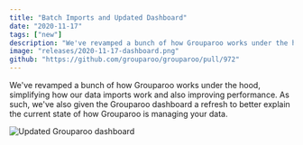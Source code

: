 ```yaml
---
title: "Batch Imports and Updated Dashboard"
date: "2020-11-17"
tags: ["new"]
description: "We've revamped a bunch of how Grouparoo works under the hood, simplifying how our data imports work, and more."
image: "releases/2020-11-17-dashboard.png"
github: "https://github.com/grouparoo/grouparoo/pull/972"
---
```


We've revamped a bunch of how Grouparoo works under the hood, simplifying how our data imports work and also improving performance. As such, we've also given the Grouparoo dashboard a refresh to better explain the current state of how Grouparoo is managing your data.

<Image
  src="releases/2020-11-17-dashboard.png"
  alt="Updated Grouparoo dashboard"
  width={600}
  height={300}
/>
